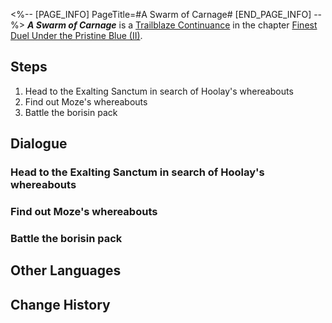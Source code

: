 <%-- [PAGE_INFO]
PageTitle=#A Swarm of Carnage#
[END_PAGE_INFO] --%>
{{Stub|Dialogue.}}
{{Mission Infobox
|id            = 2022206
|title         = 
|image         = Mission A Swarm of Carnage.png{{subst:void|<!--$UPLOAD:<<SpriteOutput/Chronicle/2022206.png>-<Mission A Swarm of Carnage.png>-<Fate's Atlas Images>>-->}}
|type          = Trailblaze Continuance
|event_name    = 
|chapter       = Finest Duel Under the Pristine Blue (II)
|requirements  = [[Trailblaze Continuance]] ''[[Novice in Zenithal Duel]]'' completed
|summary       = As Hoolay boldly declares war, the Borisin Wolftroopers hidden in the streets begin their plundering rampage. How will the lupine hunters face the cunning onslaught of these vicious beasts?
|characters    = Feixiao; Moze; Trailblazer; Yanqing
|startLocation = [[The Xianzhou Luofu]] - [[Exalting Sanctum]]
|world         = The Xianzhou Luofu
|area          = Exalting Sanctum
|prev          = Novice in Zenithal Duel
|next          = Sweep by Merlin's Claw
|rewards       = Trailblaze EXP*200; Stellar Jade*30; Traveler's Guide*2; Refined Aether*2; Credit*20,000
}}
'''''A Swarm of Carnage''''' is a [[Trailblaze Continuance]] in the chapter [[Finest Duel Under the Pristine Blue (II)]].

==Steps==
# Head to the Exalting Sanctum in search of Hoolay's whereabouts
# Find out Moze's whereabouts
# Battle the borisin pack

<!--
==Gameplay Notes==

--><!--
==Trial Character==

-->
==Dialogue==
{{Stub Dialogue}}
===Head to the Exalting Sanctum in search of Hoolay's whereabouts{{subst:void|<!--202220601-->}}===
{{Mission Description|type=continuance|location=Exalting Sanctum|With the bait set, the Merlin's Claw's true hunt begins. Having locked onto Hoolay's whereabouts, the Cloud Knights depart for the Exalting Sanctum. However, Hoolay's promised assault is also set to begin.}}
{{Dialogue Start}}
:{{tx}}
{{Dialogue End}}

===Find out Moze's whereabouts{{subst:void|<!--202220602-->}}===
{{Dialogue Start}}
:{{tx}}
{{Dialogue End}}

===Battle the borisin pack{{subst:void|<!--202220603-->}}===
{{Dialogue Start}}
:{{tx}}
{{Dialogue End}}

==Other Languages==
{{Other Languages
|en   = A Swarm of Carnage
|zhs  = 敛魂血轮，率兽食人
|zht  = 斂魂血輪，率獸食人
|ja   = 鎮魂の血輪、人喰らう獣
|ko   = 핏빛의 격전, 늑대 무리와의 전면전
|es   = Manada de la devastación
|fr   = Déluge de carnage
|ru   = На смертный бой, на съедение волкам
|th   = สมรภูมินองโลหิต
|vi   = Thảm Sát Đẫm Máu, Dẫn Thú Săn Người
|de   = Ein Schwarm von Gemetzel
|id   = Pembantaian Berdarah
|pt   = Um Enxame de Carnificina
}}

==Change History==
{{Change History|2.5}}
